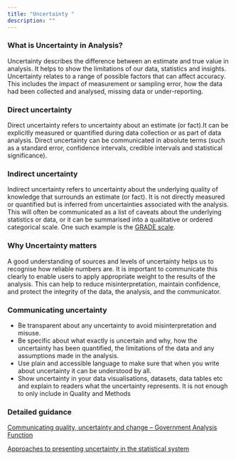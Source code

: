 ```yaml
---
title: "Uncertainty "
description: ""
---
```


### What is Uncertainty in Analysis?

Uncertainty describes the difference between an estimate and true value in analysis. It helps to show the limitations of our data, statistics and insights. Uncertainty relates to a range of possible factors that can affect accuracy. This includes the impact of measurement or sampling error, how the data had been collected and analysed, missing data or under-reporting. 

### Direct uncertainty

Direct uncertainty refers to uncertainty about an estimate (or fact).It can be explicitly measured or quantified during data collection or as part of data analysis. Direct uncertainty can be communicated in absolute terms (such as a standard error, confidence intervals, credible intervals and statistical significance).

### Indirect uncertainty

Indirect uncertainty refers to uncertainty about the underlying quality of knowledge that surrounds an estimate (or fact). It is not directly measured or quantified but is inferred from uncertainties associated with the analysis. This will often be communicated as a list of caveats about the underlying statistics or data, or it can be summarised into a qualitative or ordered categorical scale. One such example is the [GRADE scale](https://bestpractice.bmj.com/info/toolkit/learn-ebm/what-is-grade/).

### Why Uncertainty matters

A good understanding of sources and levels of uncertainty helps us to recognise how reliable numbers are. It is important to communicate this clearly to enable users to apply appropriate weight to the results of the analysis. This can help to reduce misinterpretation, maintain confidence, and protect the integrity of the data, the analysis, and the communicator.

### Communicating uncertainty

- Be transparent about any uncertainty to avoid misinterpretation and misuse.
- Be specific about what exactly is uncertain and why, how the uncertainty has been quantified, the limitations of the data and any assumptions made in the analysis.
- Use plain and accessible language to make sure that when you write about uncertainty it can be understood by all.
- Show uncertainty in your data visualisations, datasets, data tables etc  and explain to readers what the uncertainty represents. It is not enough to only include in Quality and Methods

### Detailed guidance

[Communicating quality, uncertainty and change – Government Analysis Function](https://analysisfunction.civilservice.gov.uk/policy-store/communicating-quality-uncertainty-and-change/)

[Approaches to presenting uncertainty in the statistical system](https://osr.statisticsauthority.gov.uk/wp-content/uploads/2022/09/Approaches_to_presenting_uncertainty_in_the_statistical_system.pdf)